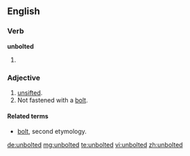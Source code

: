 ==English==

===Verb===
'''unbolted'''
# {{en-past of|unbolt}}

===Adjective===
{{en-adj|-}}

# [[unsifted]].
# Not fastened with a [[bolt]].

====Related terms====
* [[bolt#Etymology 2|bolt]], second etymology.

[[de:unbolted]]
[[mg:unbolted]]
[[te:unbolted]]
[[vi:unbolted]]
[[zh:unbolted]]